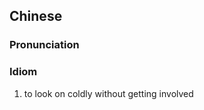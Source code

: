 {{also|冷眼旁观}}
==Chinese==
{{zh-forms|s=冷眼旁观|type=22}}

===Pronunciation===
{{zh-pron
|m=lěngyǎn pángguān
|cat=id
}}

===Idiom===
{{zh-idiom}}

# to look on coldly without getting involved